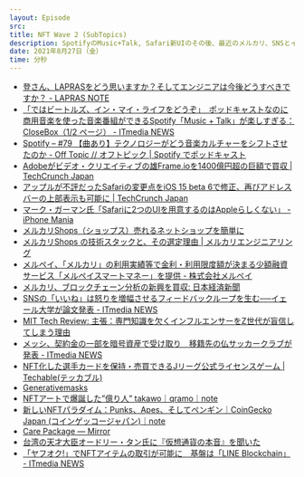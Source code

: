 ```yaml
---
layout: Episode
src: 
title: NFT Wave 2 (SubTopics)
description: SpotifyのMusic+Talk, Safari新UIのその後、最近のメルカリ、SNSとインフルエンサー、今月の仮想通貨動向など、最近気になったサブトピックスを話しました。
date: 2021年8月27日（金）
time: 分秒
---
```


- [登さん、LAPRASをどう思いますか？そしてエンジニアは今後どうすべきですか？ - LAPRAS NOTE](https://note.lapras.com/interview/dnobori/)
- [「ではビートルズ、イン・マイ・ライフをどうぞ」　ポッドキャストなのに商用音楽を使った音楽番組ができるSpotify「Music + Talk」が楽しすぎる：CloseBox（1/2 ページ） - ITmedia NEWS](https://www.itmedia.co.jp/news/articles/2108/19/news091.html)
- [Spotify – #79 【曲あり】テクノロジーがどう音楽カルチャーをシフトさせたのか - Off Topic // オフトピック | Spotify でポッドキャスト](https://open.spotify.com/episode/00Kj4sFUHoOH7ucPGV8Lwg?si=c4ea8158fdc64c5d&nd=1)
- [Adobeがビデオ・クリエイティブの雄Frame.ioを1400億円超の巨額で買収 | TechCrunch Japan](https://jp.techcrunch.com/2021/08/21/2021-08-19-adobe-buying-frame-io-in-1-28b-deal/)
- [アップルが不評だったSafariの変更点をiOS 15 beta 6で修正、再びアドレスバーの上部表示も可能に | TechCrunch Japan](https://jp.techcrunch.com/2021/08/19/2021-08-18-apple-walks-back-controversial-safari-changes-with-ios-15-beta-6-update/)
- [マーク・ガーマン氏「Safariに2つのUIを用意するのはAppleらしくない」 - iPhone Mania](https://iphone-mania.jp/news-391053/)
- [メルカリShops（ショップス）売れるネットショップを簡単に](https://mercari-shops-lp.com/)
- [メルカリShops の技術スタックと、その選定理由 | メルカリエンジニアリング](https://engineering.mercari.com/blog/entry/20210810-mercari-shops-tech-stack/)
- [メルペイ、「メルカリ」の利用実績等で金利・利用限度額が決まる少額融資サービス「メルペイスマートマネー」を提供 - 株式会社メルペイ](https://jp.merpay.com/news/2021/08/merpaysmartmoney/)
- [メルカリ、ブロックチェーン分析の新興を買収: 日本経済新聞](https://www.nikkei.com/article/DGXZQOUC056MK0V00C21A8000000/?unlock=1)
- [SNSの「いいね」は怒りを増幅させるフィードバックループを生む──イェール大学が論文発表 - ITmedia NEWS](https://www.itmedia.co.jp/news/articles/2108/16/news088.html)
- [MIT Tech Review: 主張：専門知識を欠くインフルエンサーをZ世代が盲信してしまう理由](https://www.technologyreview.jp/s/252799/why-generation-z-falls-for-online-misinformation/)
- [メッシ、契約金の一部を暗号資産で受け取り　移籍先の仏サッカークラブが発表 - ITmedia NEWS](https://www.itmedia.co.jp/news/articles/2108/13/news138.html)
- [NFT化した選手カードを保持・売買できるJリーグ公式ライセンスゲーム | Techable(テッカブル)](https://techable.jp/archives/159800)
- [Generativemasks](https://generativemasks.on.fleek.co/#/)
- [NFTアートで爆誕した”億り人” takawo｜qramo｜note](https://note.com/qramo/n/n25260b633521)
- [新しいNFTパラダイム：Punks、Apes、そしてペンギン｜CoinGecko Japan (コインゲッコージャパン)｜note](https://note.com/coingeckojapan/n/nbe2295c6abaa)
- [Care Package — Mirror](https://vv.mirror.xyz/sb9NU7Wzpg-53wqNFPM-MCwWQ7y48RJlri3cr3Nt0Do)
- [台湾の天才大臣オードリー・タン氏に『仮想通貨の本音』を聞いた](https://coinpost.jp/?p=238410)
- [「ヤフオク!」でNFTアイテムの取引が可能に　基盤は「LINE Blockchain」 - ITmedia NEWS](https://www.itmedia.co.jp/news/articles/2107/27/news152.html)
